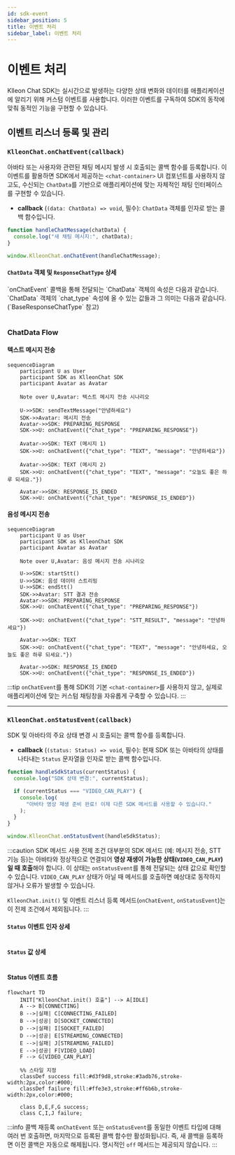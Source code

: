 ```yaml
---
id: sdk-event
sidebar_position: 5
title: 이벤트 처리
sidebar_label: 이벤트 처리
---
```



# 이벤트 처리

Klleon Chat SDK는 실시간으로 발생하는 다양한 상태 변화와 데이터를 애플리케이션에 알리기 위해 커스텀 이벤트를 사용합니다. 이러한 이벤트를 구독하여 SDK의 동작에 맞춰 동적인 기능을 구현할 수 있습니다.

## 이벤트 리스너 등록 및 관리

### `KlleonChat.onChatEvent(callback)`

아바타 또는 사용자와 관련된 채팅 메시지 발생 시 호출되는 콜백 함수를 등록합니다. 이 이벤트를 활용하면 SDK에서 제공하는 `<chat-container>` UI 컴포넌트를 사용하지 않고도, 수신되는 `ChatData`를 기반으로 애플리케이션에 맞는 자체적인 채팅 인터페이스를 구현할 수 있습니다.

- **callback** (`(data: ChatData) => void`, 필수): `ChatData` 객체를 인자로 받는 콜백 함수입니다.

```javascript
function handleChatMessage(chatData) {
  console.log("새 채팅 메시지:", chatData);
}

window.KlleonChat.onChatEvent(handleChatMessage);
```

#### `ChatData` 객체 및 `ResponseChatType` 상세

<Tabs groupId="chat-data-details">
  <TabItem value="chatdata" label="ChatData 객체 속성">
    `onChatEvent` 콜백을 통해 전달되는 `ChatData` 객체의 속성은 다음과 같습니다.
    <Table columns={usage.ko.chatDataColumns} data={usage.ko.chatDataRows} />
  </TabItem>
  <TabItem value="responsetype" label="ResponseChatType 값 상세">
    `ChatData` 객체의 `chat_type` 속성에 올 수 있는 값들과 그 의미는 다음과
    같습니다. (`BaseResponseChatType` 참고)
    <Table
      columns={usage.ko.responseChatTypeValuesColumns}
      data={usage.ko.responseChatTypeValuesData}
    />
  </TabItem>
</Tabs>

### ChatData Flow

#### 텍스트 메시지 전송

```mermaid
sequenceDiagram
    participant U as User
    participant SDK as KlleonChat SDK
    participant Avatar as Avatar

    Note over U,Avatar: 텍스트 메시지 전송 시나리오

    U->>SDK: sendTextMessage("안녕하세요")
    SDK->>Avatar: 메시지 전송
    Avatar->>SDK: PREPARING_RESPONSE
    SDK->>U: onChatEvent({"chat_type": "PREPARING_RESPONSE"})

    Avatar->>SDK: TEXT (메시지 1)
    SDK->>U: onChatEvent({"chat_type": "TEXT", "message": "안녕하세요"})

    Avatar->>SDK: TEXT (메시지 2)
    SDK->>U: onChatEvent({"chat_type": "TEXT", "message": "오늘도 좋은 하루 되세요."})

    Avatar->>SDK: RESPONSE_IS_ENDED
    SDK->>U: onChatEvent({"chat_type": "RESPONSE_IS_ENDED"})
```

#### 음성 메시지 전송

```mermaid
sequenceDiagram
    participant U as User
    participant SDK as KlleonChat SDK
    participant Avatar as Avatar

    Note over U,Avatar: 음성 메시지 전송 시나리오

    U->>SDK: startStt()
    U->>SDK: 음성 데이터 스트리밍
    U->>SDK: endStt()
    SDK->>Avatar: STT 결과 전송
    Avatar->>SDK: PREPARING_RESPONSE
    SDK->>U: onChatEvent({"chat_type": "PREPARING_RESPONSE"})

    SDK->>U: onChatEvent({"chat_type": "STT_RESULT", "message": "안녕하세요"})

    Avatar->>SDK: TEXT
    SDK->>U: onChatEvent({"chat_type": "TEXT", "message": "안녕하세요, 오늘도 좋은 하루 되세요."})

    Avatar->>SDK: RESPONSE_IS_ENDED
    SDK->>U: onChatEvent({"chat_type": "RESPONSE_IS_ENDED"})
```

:::tip
`onChatEvent`를 통해 SDK의 기본 `<chat-container>`를 사용하지 않고, 실제로 애플리케이션에 맞는 커스텀 채팅창을 자유롭게 구축할 수 있습니다.
:::

---

### `KlleonChat.onStatusEvent(callback)`

SDK 및 아바타의 주요 상태 변경 시 호출되는 콜백 함수를 등록합니다.

- **callback** (`(status: Status) => void`, 필수): 현재 SDK 또는 아바타의 상태를 나타내는 `Status` 문자열을 인자로 받는 콜백 함수입니다.

```javascript
function handleSdkStatus(currentStatus) {
  console.log("SDK 상태 변경:", currentStatus);

  if (currentStatus === "VIDEO_CAN_PLAY") {
    console.log(
      "아바타 영상 재생 준비 완료! 이제 다른 SDK 메서드를 사용할 수 있습니다."
    );
  }
}

window.KlleonChat.onStatusEvent(handleSdkStatus);
```

:::caution SDK 메서드 사용 전제 조건
대부분의 SDK 메서드 (예: 메시지 전송, STT 기능 등)는 아바타와 정상적으로 연결되어 **영상 재생이 가능한 상태(`VIDEO_CAN_PLAY`)일 때 호출**해야 합니다. 이 상태는 `onStatusEvent`를 통해 전달되는 상태 값으로 확인할 수 있습니다. `VIDEO_CAN_PLAY` 상태가 아닐 때 메서드를 호출하면 예상대로 동작하지 않거나 오류가 발생할 수 있습니다.

`KlleonChat.init()` 및 이벤트 리스너 등록 메서드(`onChatEvent`, `onStatusEvent`)는 이 전제 조건에서 제외됩니다.
:::

#### `Status` 이벤트 인자 상세

<Table
  columns={usage.ko.statusEventArgumentColumns}
  data={usage.ko.statusEventArgumentRows}
/>

#### `Status` 값 상세

<Table
  columns={usage.ko.statusPossibleValuesColumns}
  data={usage.ko.statusPossibleValuesData}
/>

#### Status 이벤트 흐름

```mermaid
flowchart TD
    INIT["KlleonChat.init() 호출"] --> A[IDLE]
    A --> B[CONNECTING]
    B -->|실패| C[CONNECTING_FAILED]
    B -->|성공| D[SOCKET_CONNECTED]
    D -->|실패| I[SOCKET_FAILED]
    D -->|성공| E[STREAMING_CONNECTED]
    E -->|실패| J[STREAMING_FAILED]
    E -->|성공| F[VIDEO_LOAD]
    F --> G[VIDEO_CAN_PLAY]

    %% 스타일 지정
    classDef success fill:#d3f9d8,stroke:#3adb76,stroke-width:2px,color:#000;
    classDef failure fill:#ffe3e3,stroke:#ff6b6b,stroke-width:2px,color:#000;

    class D,E,F,G success;
    class C,I,J failure;
```

:::info 콜백 재등록
`onChatEvent` 또는 `onStatusEvent`를 동일한 이벤트 타입에 대해 여러 번 호출하면, 마지막으로 등록된 콜백 함수만 활성화됩니다. 즉, 새 콜백을 등록하면 이전 콜백은 자동으로 해제됩니다. 명시적인 `off` 메서드는 제공되지 않습니다.
:::
